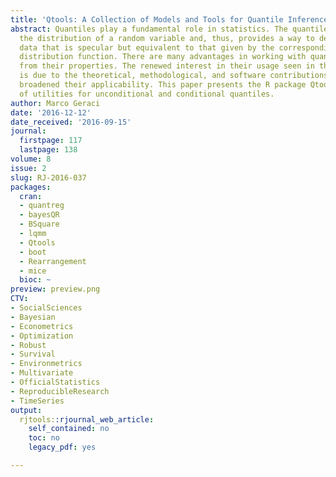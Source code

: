 ```yaml
---
title: 'Qtools: A Collection of Models and Tools for Quantile Inference'
abstract: Quantiles play a fundamental role in statistics. The quantile function defines
  the distribution of a random variable and, thus, provides a way to describe the
  data that is specular but equivalent to that given by the corresponding cumulative
  distribution function. There are many advantages in working with quantiles, starting
  from their properties. The renewed interest in their usage seen in the last years
  is due to the theoretical, methodological, and software contributions that have
  broadened their applicability. This paper presents the R package Qtools, a collection
  of utilities for unconditional and conditional quantiles.
author: Marco Geraci
date: '2016-12-12'
date_received: '2016-09-15'
journal:
  firstpage: 117
  lastpage: 138
volume: 8
issue: 2
slug: RJ-2016-037
packages:
  cran:
  - quantreg
  - bayesQR
  - BSquare
  - lqmm
  - Qtools
  - boot
  - Rearrangement
  - mice
  bioc: ~
preview: preview.png
CTV:
- SocialSciences
- Bayesian
- Econometrics
- Optimization
- Robust
- Survival
- Environmetrics
- Multivariate
- OfficialStatistics
- ReproducibleResearch
- TimeSeries
output:
  rjtools::rjournal_web_article:
    self_contained: no
    toc: no
    legacy_pdf: yes

---
```


